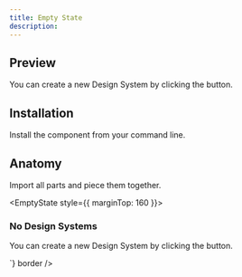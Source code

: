 ```yaml
---
title: Empty State
description: 
---
```

## Preview

<Preview>
  <Flex
    style={{
      flexDirection: "column",
      alignItems: "center",
      gap: "8px",
    }}
  >
    <EmptyState>
      <Title>No Design Systems</Title>
      <Text>You can create a new Design System by clicking the button.</Text>
    </EmptyState>
  </Flex>
</Preview>

## Installation

Install the component from your command line.

<LiveProvider>
    <LiveEditor code={`npm install @odpf/apsara`} border/>
</LiveProvider>


## Anatomy
Import all parts and piece them together.

<LiveProvider>
    <LiveEditor code={`

<EmptyState style={{ marginTop: 160 }}>
  <h3>No Design Systems</h3>
  <p>You can create a new Design System by clicking the button.</p>
</EmptyState>
`} border />
</LiveProvider>
